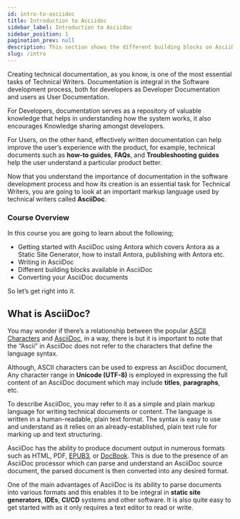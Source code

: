 ```yaml
---
id: intro-to-asciidoc
title: Introduction to Asciidoc
sidebar_label: Introduction to Asciidoc
sidebar_position: 1
pagination_prev: null
description: This section shows the different building blocks on AsciiDoc
slug: /intro
---
```


Creating technical documentation, as you know, is one of the most essential tasks of Technical Writers. Documentation is integral in the Software development process, both for developers as Developer Documentation and users as User Documentation.

For Developers, documentation serves as a repository of valuable knowledge that helps in understanding how the system works, it also encourages Knowledge sharing amongst developers.

For Users, on the other hand, effectively written documentation can help improve the user’s experience with the product, for example, technical documents such as **how-to guides**, **FAQs**, and **Troubleshooting guides** help the user understand a particular product better.

Now that you understand the importance of documentation in the software development process and how its creation is an essential task for Technical Writers, you are going to look at an important markup language used by technical writers called **AsciiDoc**.

### Course Overview

In this course you are going to learn about the following;

- Getting started with AsciiDoc using Antora which covers Antora as a Static Site Generator, how to install Antora, publishing with Antora etc.
- Writing in AsciiDoc
- Different building blocks available in AsciiDoc
- Converting your AsciiDoc documents

So let’s get right into it.

## What is AsciiDoc?

You may wonder if there’s a relationship between the popular [ASCII Characters](https://www.techtarget.com/whatis/definition/ASCII-American-Standard-Code-for-Information-Interchange#:~:text=Characters%20in%20ASCII%20encoding%20include,use%20with%20teletype%20printing%20terminals.) and [AsciiDoc](https://docs.asciidoctor.org/asciidoc/latest/), in a way, there is but it is important to note that the “Ascii” in AsciiDoc does not refer to the characters that define the language syntax.

Although, ASCII characters can be used to express an AsciiDoc document, Any character range in **Unicode (UTF-8)** is employed in expressing the full content of an AsciiDoc document which may include **titles**, **paragraphs**, etc.

To describe AsciiDoc, you may refer to it as a simple and plain markup language for writing technical documents or content. The language is written in a human-readable, plain text format. The syntax is easy to use and understand as it relies on an already-established, plain text rule for marking up and text structuring.

AsciiDoc has the ability to produce document output in numerous formats such as HTML, PDF, [EPUB3](https://www.w3.org/TR/epub-overview-33/), or [DocBook](https://docbook.org/). This is due to the presence of an AsciiDoc processor which can parse and understand an AsciiDoc source document, the parsed document is then converted into any desired format.

One of the main advantages of AsciiDoc is its ability to parse documents into various formats and this enables it to be integral in **static site generators**, **IDEs**, **CI/CD** systems and other software. It is also quite easy to get started with as it only requires a text editor to read or write.
